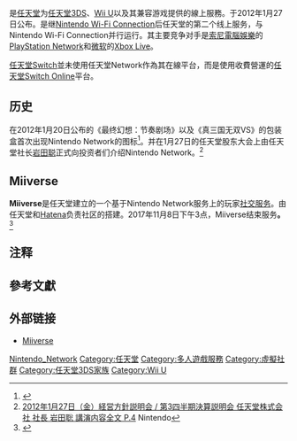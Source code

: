 {{NoteTA
| G1=Games
}}
{{Infobox VG Online Service
| title = 任天堂Network
| logo = [[File:Nintendo_Network.svg|frameless]]
| developer = [[任天堂|任天堂]]
| type = 線上服務
| released = 2012年1月26日 <small>(3DS)</small><br/>2012年7月28日 <small>(3DS XL)</small><br/>2012年11月18日 <small>(Wii U)</small><br/>2013年4月24日 <small>(智能手機/平板電腦/個人電腦)</small><br/>2013年10月12日 <small>(2DS)</small>
| platform = [[任天堂3DS家族|任天堂3DS家族]]<br/>[[Wii_U|Wii U]]<br/>[[智能手機|智能手機]]/[[平板電腦|平板電腦]]<br/>[[個人電腦|個人電腦]]
| members = 2639万
| predecessor = [[Nintendo_Wi-Fi_Connection|Nintendo Wi-Fi Connection]]
}}

{{nihongo|'''任天堂Network'''|ニンテンドーネットワーク|lead=yes}}是[[任天堂|任天堂]]为[[任天堂3DS|任天堂3DS]]、[[Wii_U|Wii U]]以及其兼容游戏提供的線上服務。于2012年1月27日公布。是继[[Nintendo_Wi-Fi_Connection|Nintendo Wi-Fi Connection]]后任天堂的第二个线上服务，与Nintendo Wi-Fi Connection并行运行{{efn|Nintendo Wi-Fi Connection已于2014年停止服务。}}。其主要竞争对手是[[索尼電腦娛樂|索尼電腦娛樂]]的[[PlayStation_Network|PlayStation Network]]和[[微软|微软]]的[[Xbox_Live|Xbox Live]]。

[[任天堂Switch|任天堂Switch]]並未使用任天堂Network作為其在線平台，而是使用收費營運的[[任天堂Switch_Online|任天堂Switch Online]]平台。

== 历史 ==
在2012年1月20日公布的《最终幻想：节奏剧场》以及《真三国无双VS》的包装盒首次出现Nintendo Network的图标<ref name="Joystiq">{{cite web |url=http://www.joystiq.com/2012/01/20/theatrhythm-box-reveals-paid-dlc-nintendo-network-logo/ |title=Theatrhythm Final Fantasy Has Paid DLC and "Nintendo Network" Support |work=[[Joystiq|Joystiq]] |publisher= |date=January 20, 2012 |access-date=2014-01-01 |archive-url=https://web.archive.org/web/20150209195725/http://www.joystiq.com/2012/01/20/theatrhythm-box-reveals-paid-dlc-nintendo-network-logo/ |archive-date=2015-02-09 |dead-url=yes }}</ref>。并在1月27日的任天堂股东大会上由任天堂社长[[岩田聪|岩田聪]]正式向投资者们介绍Nintendo Network。<ref>[http://www.nintendo.co.jp/ir/library/events/120127/04.html 2012年1月27日（金）経営方針説明会 / 第3四半期決算説明会 任天堂株式会社 社長 岩田聡 講演内容全文 P.4] {{Wayback|url=http://www.nintendo.co.jp/ir/library/events/120127/04.html |date=20140818075447 }}Nintendo</ref>

== Miiverse ==
'''Miiverse'''是任天堂建立的一个基于Nintendo Network服务上的玩家[[社会网络|社交服务]]。由任天堂和[[Hatena|Hatena]]负责社区的搭建。2017年11月8日下午3点，Miiverse结束服务'''。'''<ref>{{Cite web|url=https://www.nintendo.co.jp/support/information/2017/0829_miiverse.html|title=『Miiverse（ミーバース）』サービス終了のお知らせ｜サポート情報｜Nintendo|accessdate=2017-11-21|work=www.nintendo.co.jp|language=ja|archive-date=2021-01-10|archive-url=https://web.archive.org/web/20210110153109/https://www.nintendo.co.jp/support/information/2017/0829_miiverse.html|dead-url=no}}</ref>

== 注释 ==
{{Notelist}}

== 參考文獻 ==
{{reflist}}

== 外部链接 ==
* [https://web.archive.org/web/20140311235919/https://miiverse.nintendo.net/ Miiverse]

{{任天堂}}
{{任天堂3DS}}
{{Wii U}}

{{DEFAULTSORT:Nintendo Network}}
[[Category:Nintendo_Network|]] 
[[Category:任天堂|Category:任天堂]]
[[Category:多人遊戲服務|Category:多人遊戲服務]]
[[Category:虛擬社群|Category:虛擬社群]]
[[Category:任天堂3DS家族|Category:任天堂3DS家族]]
[[Category:Wii_U|Category:Wii U]]